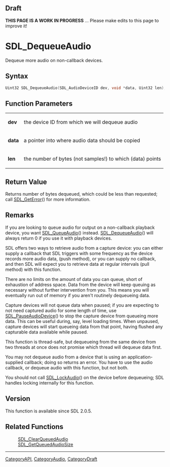 
== Draft ==

'''THIS PAGE IS A WORK IN PROGRESS''' ... Please make edits to this page to improve it!



<!-- #*^*^*^*^*See https://wiki.libsdl.org/SGFunctions for details on editing this page*^*^*^*^* -->
= SDL_DequeueAudio =

Dequeue more audio on non-callback devices.

== Syntax ==

<syntaxhighlight lang='c'>
Uint32 SDL_DequeueAudio(SDL_AudioDeviceID dev, void *data, Uint32 len);
</syntaxhighlight>

== Function Parameters ==

{|
|'''dev'''
|the device ID from which we will dequeue audio
|-
|'''data'''
|a pointer into where audio data should be copied
|-
|'''len'''
|the number of bytes (not samples!) to which (data) points
|}

== Return Value ==

Returns number of bytes dequeued, which could be less than requested; call
[[SDL_GetError]]() for more information.

== Remarks ==

If you are looking to queue audio for output on a non-callback playback
device, you want [[SDL_QueueAudio]]() instead. [[SDL_DequeueAudio]]() will
always return 0 if you use it with playback devices.

SDL offers two ways to retrieve audio from a capture device: you can either
supply a callback that SDL triggers with some frequency as the device
records more audio data, (push method), or you can supply no callback, and
then SDL will expect you to retrieve data at regular intervals (pull
method) with this function.

There are no limits on the amount of data you can queue, short of
exhaustion of address space. Data from the device will keep queuing as
necessary without further intervention from you. This means you will
eventually run out of memory if you aren't routinely dequeueing data.

Capture devices will not queue data when paused; if you are expecting to
not need captured audio for some length of time, use
[[SDL_PauseAudioDevice]]() to stop the capture device from queueing more
data. This can be useful during, say, level loading times. When unpaused,
capture devices will start queueing data from that point, having flushed
any capturable data available while paused.

This function is thread-safe, but dequeueing from the same device from two
threads at once does not promise which thread will dequeue data first.

You may not dequeue audio from a device that is using an
application-supplied callback; doing so returns an error. You have to use
the audio callback, or dequeue audio with this function, but not both.

You should not call [[SDL_LockAudio]]() on the device before dequeueing;
SDL handles locking internally for this function.

== Version ==

This function is available since SDL 2.0.5.

== Related Functions ==

:[[SDL_ClearQueuedAudio]]
:[[SDL_GetQueuedAudioSize]]

----
[[CategoryAPI]], [[CategoryAudio]], [[CategoryDraft]]
<!-- #See the Style Guide for instructions on editing the footer. -->


